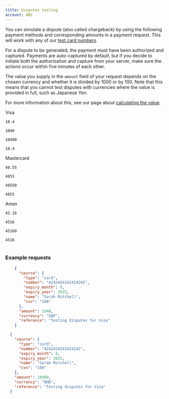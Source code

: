 ```yaml
---
title: Disputes testing
account: ABC
---
```



You can simulate a dispute (also called chargeback) by using the following payment methods and corresponding amounts in a payment request. This will work with any of our [test card numbers](/testing/test-card-numbers).

<TipBox variant="note">

For a dispute to be generated, the payment must have been authorized and captured. Payments are auto-captured by default, but if you decide to initiate both the authorization and capture from your server, make sure the actions occur within five minutes of each other.

</TipBox>

The value you supply in the `amount` field of your request depends on the chosen currency and whether it is divided by 1000 or by 100. Note that this means that you cannot test disputes with currencies where the value is provided in full, such as Japanese Yen.

<TipBox>

For more information about this, see our page about [calculating the value](/resources/calculating-the-value).

</TipBox>

<Table>
<TableHead headers={[
  'Payment method',
  'Amount in local currency',
  'Value to supply for USD (will be divided by 100)',
  'Value to supply for BHD (will be divided by 1000)',
  'Dispute reason code triggered'
]} />
<TableBody>
<TableRow>
<TableCell>

Visa

</TableCell>
<TableCell>

`10.4`

</TableCell>
<TableCell>

`1040`

</TableCell>
<TableCell>

`10400`

</TableCell>
<TableCell>

`10.4`

</TableCell>
</TableRow>
<TableRow>
<TableCell>

Mastercard

</TableCell>
<TableCell>

`48.55`

</TableCell>
<TableCell>

`4855`

</TableCell>
<TableCell>

`48550`

</TableCell>
<TableCell>

`4855`

</TableCell>
</TableRow>
<TableRow>
<TableCell>

Amex

</TableCell>
<TableCell>

`45.16`

</TableCell>
<TableCell>

`4516`

</TableCell>
<TableCell>

`45160`

</TableCell>
<TableCell>

`4516`

</TableCell>
</TableRow>
</TableBody>
</Table>

### Example requests

<tabs>
<tab title="GBP" active>

```json
    {
      "source": {
        "type": "card",
        "number": "4242424242424242",
        "expiry_month": 8,
        "expiry_year": 2025,
        "name": "Sarah Mitchell",
        "cvv": "100"
      },
      "amount": 1040,
      "currency": "GBP",
      "reference": "Testing disputes for Visa"
    }
```

</tab>
<tab title="BHD">

```json
  {
    "source": {
      "type": "card",
      "number": "4242424242424242",
      "expiry_month": 8,
      "expiry_year": 2025,
      "name": "Sarah Mitchell",
      "cvv": "100"
    },
    "amount": 10400,
    "currency": "BHD",
    "reference": "Testing disputes for Visa"
  }
```

</tab>
</tabs>
